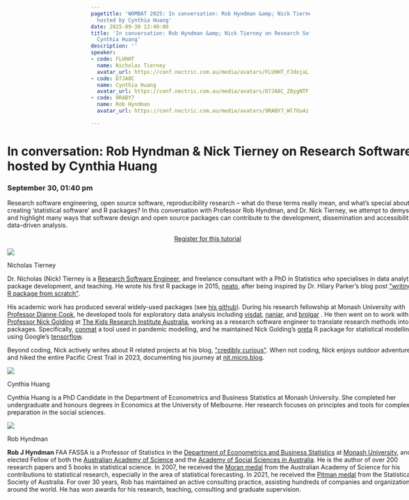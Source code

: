 ```yaml
---
pagetitle: 'WOMBAT 2025: In conversation: Rob Hyndman &amp; Nick Tierney on Research Software,
  hosted by Cynthia Huang'
date: 2025-09-30 13:40:00
title: 'In conversation: Rob Hyndman &amp; Nick Tierney on Research Software, hosted by
  Cynthia Huang'
description: ''
speaker:
- code: FLUHHT
  name: Nicholas Tierney
  avatar_url: https://conf.nectric.com.au/media/avatars/FLUHHT_FJdojaL.jpeg
- code: D7JA8C
  name: Cynthia Huang
  avatar_url: https://conf.nectric.com.au/media/avatars/D7JA8C_Z8ygNTF.jpeg
- code: 9RABY7
  name: Rob Hyndman
  avatar_url: https://conf.nectric.com.au/media/avatars/9RABY7_Wl7Ou4z.png

---
```


:::::: {.grid style="width: 100vw;  transform: translateX(-20%);"}
::: {#sponsors_banner .g-col-12 .title}
# In conversation: Rob Hyndman &amp; Nick Tierney on Research Software, hosted by Cynthia Huang

### September 30, 01:40 pm
:::

::: {.g-col-12 .full_text_block style="min-width: 640px; max-width:1080px; margin: 0 auto"}

Research software engineering, open source software, reproducibility research -- what do these terms really mean, and what's special about creating 'statistical software' and R packages? In this conversation with Professor Rob Hyndman, and Dr. Nick Tierney, we attempt to demystify and highlight many ways that software design and open source packages can contribute to the development, dissemination and accessibility of data-driven analysis.

:::{.register-btn style="width: 20%; margin: 0 auto; display: block"}
[Register for this tutorial](/participation/register.html)
:::

::: speaker

:::{.speaker-header}
![](https://conf.nectric.com.au/media/avatars/FLUHHT_FJdojaL.jpeg) 
:::

:::{.speaker-name}
Nicholas Tierney
:::

:::{.speaker-bio}
Dr. Nicholas (Nick) Tierney is a [Research Software Engineer](https://researchsoftware.org/), and freelance consultant with a PhD in Statistics who specialises in data analytics, R package development, and teaching. He wrote his first R package in 2015, [neato](https://github.com/njtierney/neato), after being inspired by Dr. Hilary Parker's blog post [&quot;writing an R package from scratch&quot;](https://hilaryparker.com/2014/04/29/writing-an-r-package-from-scratch/).

His academic work has produced several widely-used packages (see [his github](http://github.com/njtierney)). During his research fellowship at Monash University with [Professor Dianne Cook](https://www.dicook.org/),  he developed tools for exploratory data analysis including [visdat](https://docs.ropensci.org/visdat/), [naniar](https://naniar.njtierney.com/), and [brolgar](https://brolgar.njtierney.com/) . He then went on to work with [Professor Nick Golding](https://www.thekids.org.au/contact-us/our-people/g/nick-golding/) at [The Kids Research Institute Australia](https://www.thekids.org.au/), working as a research software engineer to translate research methods into R packages. Specifically, [conmat](http://github.com/idem-lab/conmat) a tool used in pandemic modelling, and he maintained Nick Golding's [greta](https://greta-stats.org/)  R package for statistical modelling using Google's [tensorflow](https://www.tensorflow.org/).

Beyond coding, Nick actively writes about R related projects at his blog, [&quot;credibly curious&quot;](https://www.njtierney.com/). When not coding, Nick enjoys outdoor adventures and hiked the entire Pacific Crest Trail in 2023, documenting his journey at [njt.micro.blog](https://njt.micro.blog/).
:::

:::

::: speaker

:::{.speaker-header}
![](https://conf.nectric.com.au/media/avatars/D7JA8C_Z8ygNTF.jpeg) 
:::

:::{.speaker-name}
Cynthia Huang
:::

:::{.speaker-bio}
Cynthia Huang is a PhD Candidate in the Department of Econometrics and Business Statistics at Monash University. She completed her undergraduate and honours degrees in Economics at the University of Melbourne. Her research focuses on principles and tools for complex data preparation in the social sciences.
:::

:::

::: speaker

:::{.speaker-header}
![](https://conf.nectric.com.au/media/avatars/9RABY7_Wl7Ou4z.png) 
:::

:::{.speaker-name}
Rob Hyndman
:::

:::{.speaker-bio}
**Rob J Hyndman** FAA FASSA is a Professor of Statistics in the [Department of Econometrics and Business Statistics](http://business.monash.edu/econometrics-and-business-statistics) at [Monash University](https://www.monash.edu), and an elected Fellow of both the [Australian Academy of Science](https://www.science.org.au/profile/rob-hyndman) and the [Academy of Social Sciences in Australia](https://socialsciences.org.au/academy-fellow/?sId=0032v00003JxrvjAAB). He is the author of over 200 research papers and 5 books in statistical science. In 2007, he received the [Moran medal](https://www.science.org.au/past-winners/2007-awardees#moran) from the Australian Academy of Science for his contributions to statistical research, especially in the area of statistical forecasting. In 2021, he received the [Pitman medal](https://www.statsoc.org.au/Pitman-Medal-Recipients) from the Statistical Society of Australia. For over 30 years, Rob has maintained an active consulting practice, assisting hundreds of companies and organizations around the world. He has won awards for his research, teaching, consulting and graduate supervision.
:::

:::



:::

<div>

</div>
::::::

```{=html}
<style>
#title-block-header {
display: none !important;
}
</style>
```
